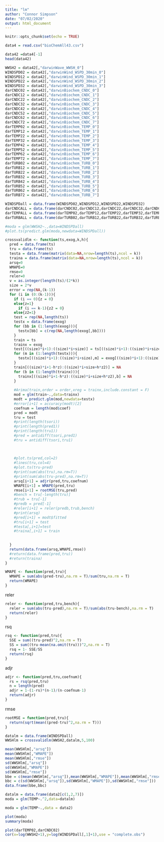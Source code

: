 ---
title: "lm"
author: "Connor Simpson"
date: "07/02/2020"
output: html_document
---

```{r setup, include=FALSE}
knitr::opts_chunk$set(echo = TRUE)
```


```{r}
data4 = read.csv("bioChemAll43.csv")
```
```{r}
data42 =data4[-1]
head(data42)
```


```{r}
WWSH2 = data42[,"darwinWave_WWSH_0"]
WINDSPD02 = data42[,"darwinWind_WSPD_30min_0"]
WINDSPD12 = data42[,"darwinWind_WSPD_30min_1"]
WINDSPD22 = data42[,"darwinWind_WSPD_30min_2"]
WINDSPD32 = data42[,"darwinWind_WSPD_30min_3"]
darCNDC02 = data42[,"darwinBiochem_CNDC_0"]
darCNDC12 = data42[,"darwinBiochem_CNDC_1"]
darCNDC22 = data42[,"darwinBiochem_CNDC_2"]
darCNDC32 = data42[,"darwinBiochem_CNDC_3"]
darCNDC42 = data42[,"darwinBiochem_CNDC_4"]
darCNDC52 = data42[,"darwinBiochem_CNDC_5"]
darCNDC62 = data42[,"darwinBiochem_CNDC_6"]
darCNDC72 = data42[,"darwinBiochem_CNDC_7"]
darTEMP02 = data42[,"darwinBiochem_TEMP_0"]
darTEMP12 = data42[,"darwinBiochem_TEMP_1"]
darTEMP22 = data42[,"darwinBiochem_TEMP_2"]
darTEMP32 = data42[,"darwinBiochem_TEMP_3"]
darTEMP42 = data42[,"darwinBiochem_TEMP_4"]
darTEMP52 = data42[,"darwinBiochem_TEMP_5"]
darTEMP62 = data42[,"darwinBiochem_TEMP_6"]
darTEMP72 = data42[,"darwinBiochem_TEMP_7"]
darTURB02 = data42[,"darwinBiochem_TURB_0"]
darTURB12 = data42[,"darwinBiochem_TURB_1"]
darTURB22 = data42[,"darwinBiochem_TURB_2"]
darTURB32 = data42[,"darwinBiochem_TURB_3"]
darTURB42 = data42[,"darwinBiochem_TURB_4"]
darTURB52 = data42[,"darwinBiochem_TURB_5"]
darTURB62 = data42[,"darwinBiochem_TURB_6"]
darTURB72 = data42[,"darwinBiochem_TURB_7"]
```



```{r}
WINDSPDall = data.frame(WINDSPD02,WINDSPD12,WINDSPD22,WINDSPD32)
darCNDCALL = data.frame(darCNDC02,darCNDC12,darCNDC22,darCNDC32,darCNDC42,darCNDC52,darCNDC62,darCNDC72)
darTEMPALL = data.frame(darTEMP02,darTEMP12,darTEMP22,darTEMP32,darTEMP42,darTEMP52,darTEMP62,darTEMP72)
darTURBALL = data.frame(darTURB02,darTURB12,darTURB22,darTURB32,darTURB42,darTURB52,darTURB62,darTURB72)

```

```{r}
#moda = glm(WWSH2~.,data=WINDSPDall)
#plot.ts(predict.glm(moda,newdata=WINDSPDall))
```


```{r}
crossvalidlm <- function(ts,exog,k,h){
  pred = data.frame(ts)
  tru = data.frame(ts)
  testa = data.frame(matrix(data=NA,nrow=length(ts),ncol = k))
  traina = data.frame(matrix(data=NA,nrow=length(ts),ncol = k))
  arsq=0
  WMAPE=0
  rmse=0
  reler=0
  v = as.integer(length(ts)/(2*k))
  size = 2*v
  error = rep(NA,(k-1))
  for (i in (0:(k-1))){
    if (i == 0){z = 0}
    else{z=1}
      if (i == k-1){z2 = 0}
    else{z2=1}
    test = rep(NA,length(ts))
    testx = data.frame(exog)
    for (bb in (1:length(exog))){
      testx[bb] = c(rep(NA,length(exog[,bb])))
    }
    train = ts
    trainx = exog
    test[((size)*i+1):((size)*i+size)] = ts[((size)*i+1):((size)*i+size)]
    for (m in (1:length(testx))){
      testx[((size)*i+1):((size)*i+size),m] = exog[((size)*i+1):((size)*i+size),m]
    }
    train[((size)*i+1-h*z):((size)*i+size+h*z2)] = NA
    for (b in (1:length(trainx))){
      trainx[((size)*i+1-h*z):((size)*i+size+h*z2),b] = NA
    }
    
    #Arima(train,order = order,xreg = trainx,include.constant = F)
    mod = glm(train~.,data=trainx)
    modt = predict.glm(mod,newdata=testx)
    #error[i+1] = accuracy(modt)[2]
    coefnum = length(mod$coef)
    pred = modt
    tru = test
    #print(length(tsori))
    #print(length(pred1))
    #print(length(tru1))
    #pred = antidiff(tsori,pred1)
    #tru = antidiff(tsori,tru1)
    
    
    
    #plot.ts(pred,col=2)
    #lines(tru,col=4)
    #plot.ts(tru-pred)
    #print(sum(abs(tru),na.rm=T))
    #print(sum(abs(tru-pred),na.rm=T))
    arsq[i+1] = adjr(pred,tru,coefnum)
    WMAPE[i+1] = WMAPE(pred,tru)
    rmse[i+1] = rootMSE(tru,pred)
    #bench = tru[-length(tru)]
    #trub = tru[-1]
    #predb = pred[-1]
    #reler[i+1] = reler(predb,trub,bench)
    #print(arsq)
    #pred[i+1] = modt$fitted
    #tru[i+1] = test
    #testa[,i+1]=test
    #traina[,i+1] = train
    
    
  }
  return(data.frame(arsq,WMAPE,rmse))
  #return(data.frame(pred,tru))
  #return(traina)
}
```

```{r}
WMAPE <- function(pred,tru){
  WMAPE = sum(abs(pred-tru),na.rm = T)/sum(tru,na.rm = T)
  return(WMAPE)
}
```


reler
```{r}
reler <- function(pred,tru,bench){
  reler = sum(abs(tru-pred),na.rm = T)/sum(abs(tru-bench),na.rm = T)
  return(reler)
}
```

rsq 
```{r}
rsq <- function(pred,tru){
  SSE = sum((tru-pred)^2,na.rm = T)
  SS = sum((tru-mean(na.omit(tru)))^2,na.rm = T)
  rsq = 1- SSE/SS
  return(rsq)
}
```


adjr
```{r}
adjr <- function(pred,tru,coefnum){
  rs = rsq(pred,tru)
  n = length(pred)
  adjr = 1-(1-rs)*(n-1)/(n-coefnum-1)
  return(adjr)
}
```

rmse
```{r}
rootMSE = function(pred,tru){
  return(sqrt(mean((pred-tru)^2,na.rm = T)))
}
```


```{r}
datalm = data.frame(WINDSPDall)
WWSHlm = crossvalidlm(WWSH2,datalm,5,100)
```


```{r}
mean(WWSHlm[,"arsq"])
mean(WWSHlm[,"WMAPE"])
mean(WWSHlm[,"rmse"])
sd(WWSHlm[,"arsq"])
sd(WWSHlm[,"WMAPE"])
sd(WWSHlm[,"rmse"])
bbe = c(mean(WWSHlm[,"arsq"]),mean(WWSHlm[,"WMAPE"]),mean(WWSHlm[,"rmse"]))
bbc = c(sd(WWSHlm[,"arsq"]),sd(WWSHlm[,"WMAPE"]),sd(WWSHlm[,"rmse"]))
data.frame(bbe,bbc)

```




```{r}
datalm = data.frame(data2[c(1,2,7)])
moda = glm(TEMP~.^2,data=datalm)
```

```{r}
moda = glm(TEMP~.,data = data2)
```


```{r}
plot(moda)
summary(moda)
```


```{r}
plot(darTEMP02,darCNDC02)
cor(x=log(WWSH2+1),y=log(WINDSPDall[,1]+1),use = "complete.obs")
```


